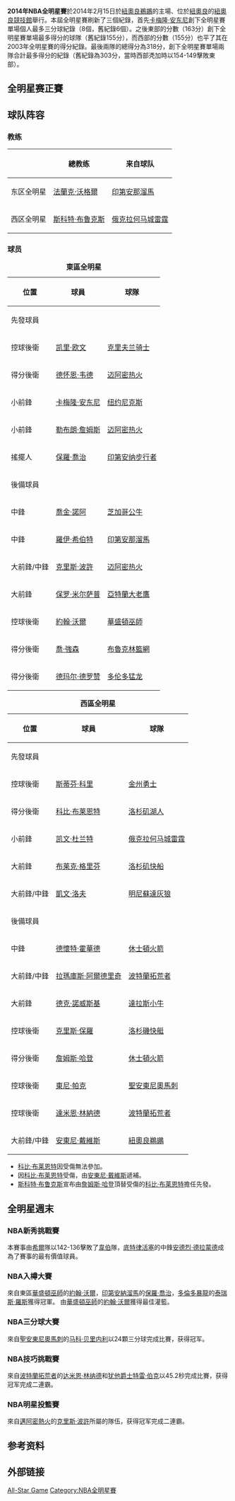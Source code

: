 {{Link style|time=2015-12-13T12:14:11+00:00}}
{{NoteTA|G1=NBA
|1=zh-cn:明星隊賽; zh-tw:全明星賽
}}
{{Infobox NBAAllStarGame
| name       = 2014年NBA全明星賽
| image         = 
| visitor       = '''[[東部聯盟_(NBA)|東部]]'''
| home          = [[西部聯盟_(NBA)|西部]]
| visitor_total = 163
| home_total    = 155
| visitor_qtr1  = 42
| visitor_qtr2  = 34
| visitor_qtr3  = 47
| visitor_qtr4  = 40
| home_qtr1     = 44
| home_qtr2     = 45
| home_qtr3     = 37
| home_qtr4     = 29
| date       = 2014年2月15日
| arena      = [[紐奧良競技館|紐奧良競技館]]
| city       = 紐奧良
| referee    = 
| attendance = 
| odds       = 
| coin_toss  =
| MVP        = [[凱里·厄文|凱里·厄文]]
| anthem     = 
| halftime   = 
| network    = [[NBA_on_TNT|TNT]]
| announcers = 
| rating     = 
| share      = 
| prev_year  = [[2013年NBA全明星賽|2013]] 
| next_year  = [[2015年NBA全明星賽|2015]] 
}}
'''2014年NBA全明星賽'''於2014年2月15日於[[紐奧良鵜鶘|紐奧良鵜鶘]]的主場、位於[[紐奧良|紐奧良]]的[[紐奧良競技館|紐奧良競技館]]舉行。本屆全明星賽刷新了三個紀錄，首先[[卡梅隆·安东尼|卡梅隆·安东尼]]創下全明星賽單場個人最多三分球紀錄（8個，舊紀錄6個）。之後東部的分數（163分）創下全明星賽單場最多得分的球隊（舊紀錄155分），而西部的分數（155分）也平了其在2003年全明星賽的得分紀錄。最後兩隊的總得分為318分，創下全明星賽單場兩隊合計最多得分的紀錄（舊紀錄為303分，當時西部凴加時以154-149擊敗東部）。

== 全明星赛正賽 ==
{{basketballbox|bg=#eee|date=2月16日|place=[[紐奧良競技館|紐奧良競技館]], [[路易斯安那州|路易斯安那州]][[新奧爾良|新奧爾良]]
|team1='''[[NBA東部聯盟|東部]]'''|score1='''163'''
|team2=[[NBA西部聯盟|西部]]|score2=155
|Q1=42–'''44''' |Q2=34–'''45''' |Q3='''47'''–37 |Q4='''40'''–29
}}

==球队阵容==
===教练===
{|class="wikitable" border="1"
!
!總教练
!来自球队
|-
|东区全明星||[[法蘭克·沃格爾|法蘭克·沃格爾]]||[[印第安那溜馬|印第安那溜馬]]
|-
|西区全明星||[[斯科特·布鲁克斯|斯科特·布鲁克斯]]||[[俄克拉何马城雷霆|俄克拉何马城雷霆]]
|}

===球员===
{| class="wikitable" cellpadding="2"
|+'''東區全明星'''
|-
! 位置 !! 球員 !! 球隊 
|-
! colspan="3" | 先發球員
|-
! 控球後衛
| [[凯里·欧文|凯里·欧文]] || [[克里夫兰骑士|克里夫兰骑士]]
|-
! 得分後衛
| [[德怀恩·韦德|德怀恩·韦德]] || [[迈阿密热火|迈阿密热火]]
|-
! 小前鋒
| [[卡梅隆·安东尼|卡梅隆·安东尼]] || [[纽约尼克斯|纽约尼克斯]]
|-
! 小前鋒
| [[勒布朗·詹姆斯|勒布朗·詹姆斯]] || [[迈阿密热火|迈阿密热火]]
|-
! 搖擺人
| [[保羅·喬治|保羅·喬治]] || [[印第安纳步行者|印第安纳步行者]]
|-
! colspan="3" | 後備球員
|-
! 中鋒
| [[喬金·諾阿|喬金·諾阿]] || [[芝加哥公牛|芝加哥公牛]]
|-
! 中鋒
| [[羅伊·希伯特|羅伊·希伯特]] || [[印第安那溜馬|印第安那溜馬]]
|-
! 大前鋒/中鋒
| [[克里斯·波許|克里斯·波許]] || [[迈阿密热火|迈阿密热火]]
|-
! 大前鋒
| [[保罗·米尔萨普|保罗·米尔萨普]] || [[亞特蘭大老鷹|亞特蘭大老鷹]] 
|-
! 控球後衛
| [[約翰·沃爾|約翰·沃爾]] || [[華盛頓巫師|華盛頓巫師]]
|-
! 得分後衛
| [[喬·強森|喬·強森]] || [[布魯克林籃網|布魯克林籃網]]
|-
! 得分後衛
| [[德玛尔·德罗赞|德玛尔·德罗赞]] || [[多伦多猛龙|多伦多猛龙]] 
|}

{| class="wikitable" cellpadding="2"
|+'''西區全明星'''
|-
! 位置 !! 球員 !! 球隊 
|-
! colspan="3" | 先發球員
|-
! 控球後衛
| [[斯蒂芬·科里|斯蒂芬·科里]] || [[金州勇士|金州勇士]]
|-
! 得分後衛
| [[科比·布莱恩特|科比·布莱恩特]]{{ref|inj|INJ}} {{ref|ref|1}} || [[洛杉矶湖人|洛杉矶湖人]]
|-
! 小前鋒
| [[凯文·杜兰特|凯文·杜兰特]] || [[俄克拉何马城雷霆|俄克拉何马城雷霆]]
|-
! 大前鋒
| [[布莱克·格里芬|布莱克·格里芬]] || [[洛杉矶快船|洛杉矶快船]]
|-
! 大前鋒/中鋒
| [[凱文·洛夫|凱文·洛夫]] || [[明尼蘇達灰狼|明尼蘇達灰狼]]
|-
! colspan="3" | 後備球員
|-
! 中鋒
| [[德懷特·霍華德|德懷特·霍華德]] || [[休士頓火箭|休士頓火箭]]
|-
! 大前鋒/中鋒
| [[拉瑪庫斯·阿爾德里奇|拉瑪庫斯·阿爾德里奇]] || [[波特蘭拓荒者|波特蘭拓荒者]]
|-
! 大前鋒
| [[德克·諾威斯基|德克·諾威斯基]] || [[達拉斯小牛|達拉斯小牛]]
|-
! 控球後衛
| [[克里斯·保羅|克里斯·保羅]] || [[洛杉磯快艇|洛杉磯快艇]]
|-
! 得分後衛
| [[詹姆斯·哈登|詹姆斯·哈登]] {{ref|ref|1}} || [[休士頓火箭|休士頓火箭]]
|-
! 控球後衛
| [[東尼·帕克|東尼·帕克]] || [[聖安東尼奧馬刺|聖安東尼奧馬刺]]
|-
! 控球後衛
| [[達米恩·林納德|達米恩·林納德]] || [[波特蘭拓荒者|波特蘭拓荒者]]
|-
! 大前鋒/中鋒
| [[安東尼·戴維斯_(籃球員)|安東尼·戴維斯]] || [[紐奧良鵜鶘|紐奧良鵜鶘]]
|}

*'''{{note|inj|INJ}}''' [[科比·布莱恩特|科比·布莱恩特]]因受傷無法參加。
*'''{{note|rep|REP}}''' 因[[科比·布莱恩特|科比·布莱恩特]]受傷，由[[安東尼·戴維斯_(籃球員)|安東尼·戴維斯]]遞補。
*'''{{ref|ref|1}}''' [[斯科特·布鲁克斯|斯科特·布鲁克斯]]宣布由[[詹姆斯·哈登|詹姆斯·哈登]]頂替受傷的[[科比·布莱恩特|科比·布莱恩特]]擔任先發。

== 全明星週末 ==
=== NBA新秀挑戰賽 ===
本賽事由[[格蘭特·希爾|希爾]]隊以142-136擊敗了[[克里斯·韋伯|韋伯]]隊，[[底特律活塞|底特律活塞]]的中鋒[[:en:Andre_Drummond|安德烈·德拉蒙德]]成為了賽事的最有價值球員。
{{basketballbox|bg=#eee|date=2月14日|place=[[路易斯安那州|路易斯安那州]] [[新奥尔良|新奥尔良]] [[紐奧良競技館|紐奧良競技館]]
|team1=[[克里斯·韋伯|韋伯]]隊 |score1=136
|team2='''[[格蘭特·希爾|希爾]]'''隊 |score2='''142'''
|H1=66–'''67''' |H2=70–'''75'''
}}

=== NBA入樽大賽 ===
來自東區[[華盛頓巫師|華盛頓巫師]]的[[約翰·沃爾|約翰·沃爾]]，[[印第安納溜馬|印第安納溜馬]]的[[保羅·喬治|保羅·喬治]]，[[多倫多暴龍|多倫多暴龍]]的[[:en:Terrence_Ross|泰瑞斯·羅斯]]獲得冠軍。
由[[華盛頓巫師|華盛頓巫師]]的[[約翰·沃爾|約翰·沃爾]]獲得最佳灌籃。

=== NBA三分球大賽 ===
來自[[聖安東尼奧馬刺|聖安東尼奧馬刺]]的[[马科·贝里内利|马科·贝里内利]]以24顆三分球完成比賽，获得冠军。

=== NBA技巧挑戰賽 ===
來自[[波特蘭拓荒者|波特蘭拓荒者]]的[[达米恩·林纳德|达米恩·林纳德]]和[[犹他爵士|犹他爵士]][[特雷·伯克|特雷·伯克]]以45.2秒完成比賽，获得冠军完成二連霸。
=== NBA明星投籃賽 ===
來自[[邁阿密熱火|邁阿密熱火]]的[[克里斯·波許|克里斯·波許]]所屬的隊伍，获得冠军完成二連霸。

== 参考资料 ==
<div style="font-size:small" class="references-2column"> 
<references />
</div>

== 外部链接 ==
{{NBA All-Star Games}}
{{NBA}}

[[Category:2013–14_NBA赛季|All-Star Game]]
[[Category:NBA全明星賽|Category:NBA全明星賽]]